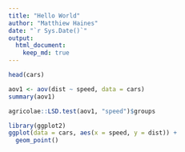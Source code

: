```yaml
---
title: "Hello World"
author: "Matthiew Haines"
date: "`r Sys.Date()`"
output: 
  html_document:
    keep_md: true
---
```


```r
head(cars)
```

```r
aov1 <- aov(dist ~ speed, data = cars)
summary(aov1)
```

```r
agricolae::LSD.test(aov1, "speed")$groups
```

```r
library(ggplot2)
ggplot(data = cars, aes(x = speed, y = dist)) +
  geom_point()
```

